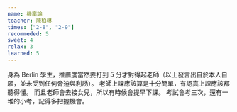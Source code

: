 ```yaml
---
name: 機率論
teacher: 陳柏琳
times: ["2-8", "2-9"]
recommeded: 5
sweet: 4
relax: 3
learned: 5
---
```

身為 Berlin 學生，推薦度當然要打到 5 分才對得起老師（以上發言出自於本人自願，並未受到任何脅迫與利誘）。
老師上課應該算是十分簡單，有認真上課應該都聽得懂。
而且老師會去接女兒，所以有時候會提早下課。
考試會考三次，還有一堆的小考，記得多把握機會。